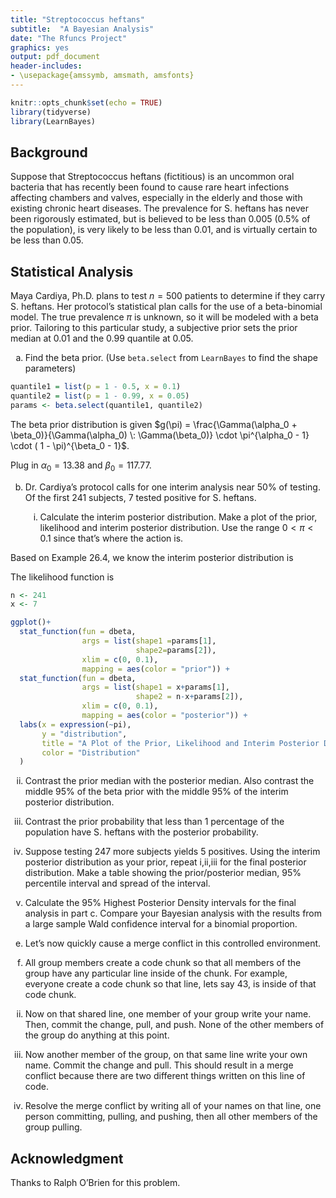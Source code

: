 ```yaml
---
title: "Streptococcus heftans"
subtitle:  "A Bayesian Analysis"
date: "The Rfuncs Project"
graphics: yes
output: pdf_document
header-includes: 
- \usepackage{amssymb, amsmath, amsfonts}
---
```


```r
knitr::opts_chunk$set(echo = TRUE)
library(tidyverse)
library(LearnBayes)
```

## Background

Suppose that Streptococcus heftans (fictitious) is an uncommon oral bacteria that has recently been found to cause rare heart infections affecting chambers and valves, especially in the elderly and those with existing chronic heart diseases. The prevalence for S. heftans has never been rigorously estimated, but is believed to be less than 0.005 (0.5% of the population), is very likely to be less than 0.01, and is virtually certain to be less than 0.05.

## Statistical Analysis

Maya Cardiya, Ph.D. plans to test $n=500$ patients to determine if they carry S. heftans. Her protocol's statistical plan calls for the use of a beta-binomial model. The true prevalence $\pi$ is unknown, so it will be modeled with a beta prior.  Tailoring to this particular study, a subjective prior sets the prior median at 0.01 and the 0.99 quantile at 0.05. 

a. Find the beta prior. (Use `beta.select` from `LearnBayes` to find the shape parameters)


```r
quantile1 = list(p = 1 - 0.5, x = 0.1)
quantile2 = list(p = 1 - 0.99, x = 0.05)
params <- beta.select(quantile1, quantile2)
```

The beta prior distribution is given $g(\pi) = \frac{\Gamma(\alpha_0 + \beta_0)}{\Gamma(\alpha_0) \: \Gamma(\beta_0)} \cdot \pi^{\alpha_0 - 1} \cdot ( 1 - \pi)^{\beta_0 - 1}$.

Plug in $\alpha_0 = 13.38$ and $\beta_0 = 117.77$.

\begin{align*}
g(\pi) &= \frac{\Gamma(\alpha_0 + \beta_0)}{\Gamma(\alpha_0) \: \Gamma(\beta_0)} \cdot \pi^{\alpha_0 - 1} \cdot ( 1 - \pi)^{\beta_0 - 1} \\
&= \frac{\Gamma(13.38 + 117.77)}{\Gamma(13.38) \: \Gamma(117.77)} \cdot \pi^{13.38 - 1} \cdot ( 1 - \pi)^{117.77 - 1} \\
&= \frac{\Gamma(131.15)}{\Gamma(13.38) \: \Gamma(117.77)} \cdot \pi^{12.38} \cdot ( 1 - \pi)^{116.77} \\
&= 8.046574\times 10^{18} \cdot \pi^{12.38} \cdot ( 1 - \pi)^{116.77} \\
\end{align*}

b. Dr. Cardiya's protocol calls for one interim analysis near 50\% of testing. Of the first 241 subjects, 7 tested positive for S. heftans. 

   i. Calculate the interim posterior distribution. Make a plot of the prior, likelihood and interim posterior distribution. Use the range $0 < \pi < 0.1$ since that's where the action is.
   
Based on Example 26.4, we know the interim posterior distribution is 

\begin{align*}
h(\pi_0 | x) &\sim Beta(x+ \alpha_0, n - x + \beta_0) \\
&\sim Beta(7 + 13.38, 241 - 7 + 117.77) \\
&\sim Beta(20.38, 351.77) \\
\end{align*}

The likelihood function is 

\begin{align*}
L(\pi) &= f(x_1) \cdot f(x_2) \cdot \dots f(x_500) \\
&= \\
\end{align*}

```r
n <- 241
x <- 7

ggplot()+
  stat_function(fun = dbeta,
                args = list(shape1 =params[1],
                            shape2=params[2]),
                xlim = c(0, 0.1),
                mapping = aes(color = "prior")) +
  stat_function(fun = dbeta,
                args = list(shape1 = x+params[1],
                            shape2 = n-x+params[2]),
                xlim = c(0, 0.1),
                mapping = aes(color = "posterior")) +
  labs(x = expression(~pi),
       y = "distribution",
       title = "A Plot of the Prior, Likelihood and Interim Posterior Distribution",
       color = "Distribution"
  )
```

   ii. Contrast the prior median with the posterior median. Also contrast the middle 95\% of the beta prior with the middle 95\% of the interim posterior distribution. 


   iii. Contrast the prior probability that less than 1 percentage of the population have S. heftans with the posterior probability. 

c. Suppose testing 247 more subjects yields 5 positives. Using the interim posterior distribution as your prior, repeat i,ii,iii for the final posterior distribution. Make a table showing the prior/posterior median, 95\% percentile interval and spread of the interval.


d. Calculate the 95\% Highest Posterior Density intervals for the final analysis in part c. Compare your Bayesian analysis with the results from a large sample Wald confidence interval for a binomial proportion.

e. Let's now quickly cause a merge conflict in this controlled environment.
  
  i. All group members create a code chunk so that all members of the group have any particular line inside of the chunk. For example, everyone create a code chunk so that line, lets say 43, is inside of that code chunk. 
  
  ii. Now on that shared line, one member of your group write your name. Then, commit the change, pull, and push. None of the other members of the group do anything at this point.
  
  iii. Now another member of the group, on that same line write your own name. Commit the change and pull. This should result in a merge conflict because there are two different things written on this line of code. 
  
  iv. Resolve the merge conflict by writing all of your names on that line, one person committing, pulling, and pushing, then all other members of the group pulling.

## Acknowledgment

Thanks to Ralph O'Brien for this problem.

